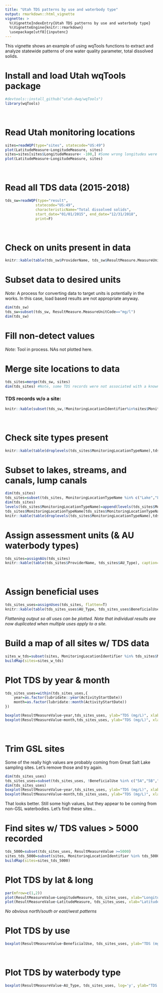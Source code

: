 ```yaml
---
title: "Utah TDS patterns by use and waterbody type"
output: rmarkdown::html_vignette
vignette: >
  %\VignetteIndexEntry{Utah TDS patterns by use and waterbody type}
  %\VignetteEngine{knitr::rmarkdown}
  \usepackage[utf8]{inputenc}
---
```


This vignette shows an example of using wqTools functions to extract and analyze statewide patterns of one water quality parameter, total dissolved solids.

# Install and load Utah wqTools package
```r
#devtools::install_github("utah-dwq/wqTools")
library(wqTools)
```
<br>

# Read Utah monitoring locations
```r
sites=readWQP(type="sites", statecode="US:49")
plot(LatitudeMeasure~LongitudeMeasure, sites) 
sites=sites[sites$LongitudeMeasure< -100,] #Some wrong longitudes were present.
plot(LatitudeMeasure~LongitudeMeasure, sites)
```
<br>


# Read all TDS data (2015-2018)
```r
tds_sw=readWQP(type="result",
			  statecode="US:49",
			  characteristicName="Total dissolved solids",
			  start_date="01/01/2015", end_date="12/31/2018",
			  print=F)
```
<br>

# Check on units present in data
```r
knitr::kable(table(tds_sw$ProviderName, tds_sw$ResultMeasure.MeasureUnitCode), caption="Units present in TDS dataset.")
```

# Subset data to desired units
*Note:* A process for converting data to target units is potentially in the works. In this case, load based results are not appropriate anyway.
```r
dim(tds_sw)
tds_sw=subset(tds_sw, ResultMeasure.MeasureUnitCode=="mg/l")
dim(tds_sw)
```

# Fill non-detect values
*Note:* Tool in process. NAs not plotted here.

# Merge site locations to data
```r
tds_sites=merge(tds_sw, sites)
dim(tds_sites) #Note, some TDS records were not associated with a known site
```
### TDS records w/o a site:
```r
knitr::kable(subset(tds_sw,!MonitoringLocationIdentifier%in%sites$MonitoringLocationIdentifier), caption="TDS records without an associated site.")
```
<br>

# Check site types present
```r
knitr::kable(table(droplevels(tds_sites$MonitoringLocationTypeName),tds_sites$ProviderName), caption="Site types present in TDS dataset")
```

# Subset to lakes, streams, and canals, lump canals
```r
dim(tds_sites)
tds_sites=subset(tds_sites, MonitoringLocationTypeName %in% c("Lake","Lake, Reservoir, Impoundment","Canal Drainage","Canal Irrigation","Canal Transport","River/Stream","Stream"))
dim(tds_sites)
levels(tds_sites$MonitoringLocationTypeName)=append(levels(tds_sites$MonitoringLocationTypeName),"Canal")
tds_sites$MonitoringLocationTypeName[tds_sites$MonitoringLocationTypeName %in% c("Canal Drainage","Canal Irrigation","Canal Transport")]="Canal"
knitr::kable(table(droplevels(tds_sites$MonitoringLocationTypeName),tds_sites$ProviderName), caption="Site types present in TDS dataset following subset to desired site types and grouping canals to single type.")
```

# Assign assessment units (& AU waterbody types)
```r
tds_sites=assignAUs(tds_sites)
knitr::kable(table(tds_sites$ProviderName, tds_sites$AU_Type), caption="AU types present in TDS dataset by database provider.")
```
<br>


# Assign beneficial uses
```r
tds_sites_uses=assignUses(tds_sites, flatten=T)
knitr::kable(table(tds_sites_uses$AU_Type, tds_sites_uses$BeneficialUse))
```
*Flattening output so all uses can be plotted. Note that individual results are now duplicated when multiple uses apply to a site.*
<br>

# Build a map of all sites w/ TDS data
```r
sites_w_tds=subset(sites, MonitoringLocationIdentifier %in% tds_sites$MonitoringLocationIdentifier) #Extract selected sites w/ TDS data 
buildMap(sites=sites_w_tds)
```

# Plot TDS by year & month
```r
tds_sites_uses=within(tds_sites_uses,{
	year=as.factor(lubridate::year(ActivityStartDate))
	month=as.factor(lubridate::month(ActivityStartDate))
})

boxplot(ResultMeasureValue~year,tds_sites_uses, ylab="TDS (mg/L)", xlab="Year")
boxplot(ResultMeasureValue~month,tds_sites_uses, ylab="TDS (mg/L)", xlab="Month")
```
<br>

# Trim GSL sites
Some of the really high values are probably coming from Great Salt Lake sampling sites. Let's remove those and try again.
```r
dim(tds_sites_uses)
tds_sites_uses=subset(tds_sites_uses, !BeneficialUse %in% c("5A","5B","5C","5D","5E"))
dim(tds_sites_uses)
boxplot(ResultMeasureValue~year,tds_sites_uses, ylab="TDS (mg/L)", xlab="Year")
boxplot(ResultMeasureValue~month,tds_sites_uses, ylab="TDS (mg/L)", xlab="Month")
```
That looks better. Still some high values, but they appear to be coming from non-GSL waterbodies. Let's find these sites...
<br>

# Find sites w/ TDS values > 5000 recorded
```r
tds_5000=subset(tds_sites_uses, ResultMeasureValue >=5000)
sites_tds_5000=subset(sites, MonitoringLocationIdentifier %in% tds_5000$MonitoringLocationIdentifier)
buildMap(sites=sites_tds_5000)
```

# Plot TDS by lat & long
```r
par(mfrow=c(1,2))
plot(ResultMeasureValue~LongitudeMeasure, tds_sites_uses, xlab="Longitude (dd)", ylab="TDS (mg/L)", log='y')
plot(ResultMeasureValue~LatitudeMeasure, tds_sites_uses, xlab="Latitude (dd)", ylab="TDS (mg/L)", log='y')
```
*No obvious north/south or east/west patterns*

# Plot TDS by use
```r
boxplot(ResultMeasureValue~BeneficialUse, tds_sites_uses, ylab="TDS (mg/L)", log='y', xlab="Beneficial ues class")

```
<br>

# Plot TDS by waterbody type
```r
boxplot(ResultMeasureValue~AU_Type, tds_sites_uses, log='y', ylab="TDS (mg/L)", xlab="AU waterbody type")

```
<br>




